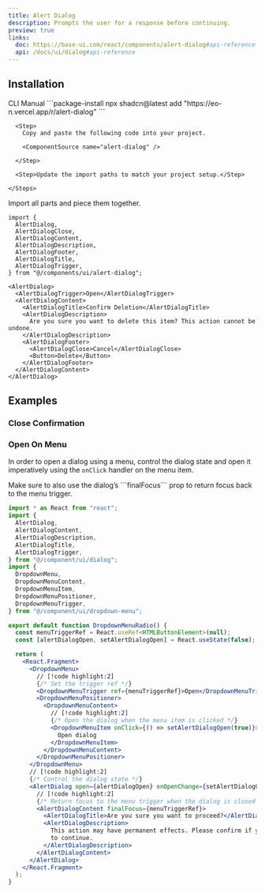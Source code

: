 ```yaml
---
title: Alert Dialog
description: Prompts the user for a response before continuing.
preview: true
links:
  doc: https://base-ui.com/react/components/alert-dialog#api-reference
  api: /docs/ui/dialog#api-reference
---
```


<ComponentTabs name="alert-dialog-demo" />

## Installation

<CodeTabs>

  <TabsList>
    <TabsTrigger value="cli">CLI</TabsTrigger>
    <TabsTrigger value="manual">Manual</TabsTrigger>
  </TabsList>

  <TabsContent value="cli">
    ```package-install 
    npx shadcn@latest add "https://eo-n.vercel.app/r/alert-dialog"
    ```
  </TabsContent>

  <TabsContent value="manual">
    <Steps>

      <Step>
        Copy and paste the following code into your project.

        <ComponentSource name="alert-dialog" />

      </Step>
      
      <Step>Update the import paths to match your project setup.</Step>

    </Steps>
  </TabsContent>

</CodeTabs>

Import all parts and piece them together.

```tsx
import {
  AlertDialog,
  AlertDialogClose,
  AlertDialogContent,
  AlertDialogDescription,
  AlertDialogFooter,
  AlertDialogTitle,
  AlertDialogTrigger,
} from "@/components/ui/alert-dialog";
```

```tsx
<AlertDialog>
  <AlertDialogTrigger>Open</AlertDialogTrigger>
  <AlertDialogContent>
    <AlertDialogTitle>Confirm Deletion</AlertDialogTitle>
    <AlertDialogDescription>
      Are you sure you want to delete this item? This action cannot be undone.
    </AlertDialogDescription>
    <AlertDialogFooter>
      <AlertDialogClose>Cancel</AlertDialogClose>
      <Button>Delete</Button>
    </AlertDialogFooter>
  </AlertDialogContent>
</AlertDialog>
```

## Examples

### Close Confirmation

<ComponentTabs name="alert-dialog-confirmation" />

### Open On Menu

In order to open a dialog using a menu, control the dialog state and open it imperatively using the `onClick` handler on the menu item.

<Callout title="Return Focus Properly" type="warn">
  Make sure to also use the dialog’s ```finalFocus``` prop to return focus back
  to the menu trigger.
</Callout>

```jsx
import * as React from "react";
import {
  AlertDialog,
  AlertDialogContent,
  AlertDialogDescription,
  AlertDialogTitle,
  AlertDialogTrigger,
} from "@/component/ui/dialog";
import {
  DropdownMenu,
  DropdownMenuContent,
  DropdownMenuItem,
  DropdownMenuPositioner,
  DropdownMenuTrigger,
} from "@/component/ui/dropdown-menu";

export default function DropdownMenuRadio() {
  const menuTriggerRef = React.useRef<HTMLButtonElement>(null);
  const [alertDialogOpen, setAlertDialogOpen] = React.useState(false);

  return (
    <React.Fragment>
      <DropdownMenu>
        // [!code highlight:2]
        {/* Set the trigger ref */}
        <DropdownMenuTrigger ref={menuTriggerRef}>Open</DropdownMenuTrigger>
        <DropdownMenuPositioner>
          <DropdownMenuContent>
            // [!code highlight:2]
            {/* Open the dialog when the menu item is clicked */}
            <DropdownMenuItem onClick={() => setAlertDialogOpen(true)}>
              Open dialog
            </DropdownMenuItem>
          </DropdownMenuContent>
        </DropdownMenuPositioner>
      </DropdownMenu>
      // [!code highlight:2]
      {/* Control the dialog state */}
      <AlertDialog open={alertDialogOpen} onOpenChange={setAlertDialogOpen}>
        // [!code highlight:2]
        {/* Return focus to the menu trigger when the dialog is closed */}
        <AlertDialogContent finalFocus={menuTriggerRef}>
          <AlertDialogTitle>Are you sure you want to proceed?</AlertDialogTitle>
          <AlertDialogDescription>
            This action may have permanent effects. Please confirm if you want
            to continue.
          </AlertDialogDescription>
        </AlertDialogContent>
      </AlertDialog>
    </React.Fragment>
  );
}
```
